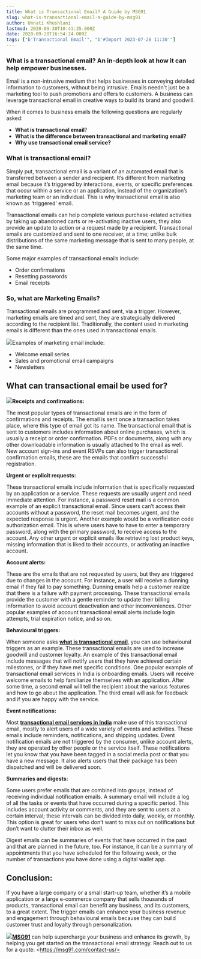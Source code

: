 ```yaml
---
title: What is Transactional Email? A Guide by MSG91
slug: what-is-transactional-email-a-guide-by-msg91
author: Unnati Khushlani
lastmod: 2020-09-30T10:41:35.000Z
date: 2020-09-28T16:54:24.000Z
tags: ["b'Transactional Email'", "b'#Import 2023-07-28 11:30'"]
---
```


### What is a transactional email? An in-depth look at how it can help empower businesses.

Email is a non-intrusive medium that helps businesses in conveying detailed information to customers, without being intrusive. Emails needn't just be a marketing tool to push promotions and offers to customers. A business can leverage transactional email in creative ways to build its brand and goodwill.

When it comes to business emails the following questions are regularly asked:

* **What is transactional email**?
* ******What is the difference between transactional and marketing email?******
* ******Why use transactional email service**?****

### What is transactional email?

Simply put, transactional email is a variant of an automated email that is transferred between a sender and recipient. It’s different from marketing email because it’s triggered by interactions, events, or specific preferences that occur within a service or an application, instead of the organization’s marketing team or an individual. This is why transactional email is also known as ‘triggered’ email.

Transactional emails can help complete various purchase-related activities by taking up abandoned carts or re-activating inactive users, they also provide an update to action or a request made by a recipient. Transactional emails are customized and sent to one receiver, at a time; unlike bulk distributions of the same marketing message that is sent to many people, at the same time.

Some major examples of transactional emails include:

* Order confirmations
* Resetting passwords
* Email receipts

### **So**, what are Marketing Emails?

Transactional emails are programmed and sent, via a trigger. However, marketing emails are timed and sent, they are strategically delivered according to the recipient list. Traditionally, the content used in marketing emails is different than the ones used in transactional emails.

![](https://images-msg91.s3.ap-south-1.amazonaws.com/2020/09/Image--2-.png)Examples of marketing email include:

* Welcome email series
* Sales and promotional email campaigns
* Newsletters

What can transactional email be used for?
-----------------------------------------

![](https://images-msg91.s3.ap-south-1.amazonaws.com/2020/09/For-blog--3-.png)**Receipts and confirmations:**

The most popular types of transactional emails are in the form of confirmations and receipts. The email is sent once a transaction takes place, where this type of email got its name. The transactional email that is sent to customers includes information about online purchases, which is usually a receipt or order confirmation. PDFs or documents, along with any other downloadable information is usually attached to the email as well. New account sign-ins and event RSVPs can also trigger transactional confirmation emails, these are the emails that confirm successful registration.

**Urgent or explicit requests:**

These transactional emails include information that is specifically requested by an application or a service. These requests are usually urgent and need immediate attention. For instance, a password reset mail is a common example of an explicit transactional email. Since users can’t access their accounts without a password, the reset mail becomes urgent, and the expected response is urgent. Another example would be a verification code authorization email. This is where users have to have to enter a temporary password, along with the primary password, to receive access to the account. Any other urgent or explicit emails like retrieving lost product keys, missing information that is liked to their accounts, or activating an inactive account.

**Account alerts:**

These are the emails that are not requested by users, but they are triggered due to changes in the account. For instance, a user will receive a dunning email if they fail to pay something. Dunning emails help a customer realize that there is a failure with payment processing. These transactional emails provide the customer with a gentle reminder to update their billing information to avoid account deactivation and other inconveniences. Other popular examples of account transactional email alerts include login attempts, trial expiration notice, and so on.

**Behavioural triggers:**

When someone asks [**what is transactional email**](https://msg91.com/in/transactional-email/), you can use behavioural triggers as an example. These transactional emails are used to increase goodwill and customer loyalty. An example of this transactional email include messages that will notify users that they have achieved certain milestones, or if they have met specific conditions. One popular example of transactional email services in India is onboarding emails. Users will receive welcome emails to help familiarize themselves with an application. After some time, a second email will tell the recipient about the various features and how to go about the application. The third email will ask for feedback and if you are happy with the service.

**Event notifications:**

Most [**transactional email services in India**](https://msg91.com/in/transactional-email/) make use of this transactional email, mostly to alert users of a wide variety of events and activities. These emails include reminders, notifications, and shipping updates. Event notification emails are not triggered by the consumer, unlike account alerts, they are operated by other people or the service itself. These notifications let you know that you have been tagged in a social media post or that you have a new message. It also alerts users that their package has been dispatched and will be delivered soon.

**Summaries and digests:**

Some users prefer emails that are combined into groups, instead of receiving individual notification emails. A summary email will include a log of all the tasks or events that have occurred during a specific period. This includes account activity or comments, and they are sent to users at a certain interval; these intervals can be divided into daily, weekly, or monthly. This option is great for users who don’t want to miss out on notifications but don’t want to clutter their inbox as well.

Digest emails can be summaries of events that have occurred in the past and that are planned in the future, too. For instance, it can be a summary of appointments that you have scheduled for the following week, or the number of transactions you have done using a digital wallet app.

Conclusion:
-----------

If you have a large company or a small start-up team, whether it’s a mobile application or a large e-commerce company that sells thousands of products, transactional email can benefit any business, and its customers, to a great extent. The trigger emails can enhance your business revenue and engagement through behavioural emails because they can build customer trust and loyalty through personalization.

![](https://images-msg91.s3.ap-south-1.amazonaws.com/2020/09/2nd-image---3.png)[**MSG91**](https://msg91.com/in/) can help supercharge your business and enhance its growth, by helping you get started on the transactional email strategy. Reach out to us for a quote: \<https://msg91.com/contact-us/>